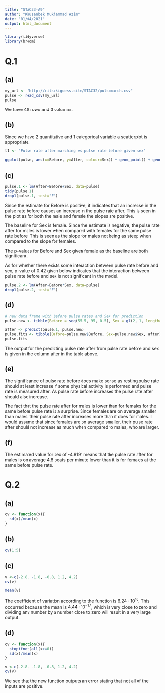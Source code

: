 ---
title: "STAC33-A9"
author: "Khusanbek Mukhammad Azim"
date: "01/04/2021"
output: html_document
---

```{r, message=FALSE}
library(tidyverse)
library(broom)
```


# Q.1

## (a)

```{r}
my_url <- "http://ritsokiguess.site/STAC32/pulsemarch.csv"
pulse <- read_csv(my_url)
pulse
```

We have 40 rows and 3 columns.

## (b)

Since we have 2 quantitative and 1 categorical variable a scatterplot is appropriate.


```{r}
t1 <- "Pulse rate after marching vs pulse rate before given sex"
```

```{r}
ggplot(pulse, aes(x=Before, y=After, colour=Sex)) + geom_point() + geom_smooth(method="lm", se=FALSE) + ggtitle(t1)
```

## (c)

```{r}
pulse.1 <- lm(After~Before+Sex, data=pulse)
tidy(pulse.1)
drop1(pulse.1, test="F")
```

Since the estimate for Before is positive, it indicates that an increase in the pulse rate before causes an increase in the pulse rate after. This is seen in the plot as for both the male and female the slopes are positive. 

The baseline for Sex is female. Since the estimate is negative, the pulse rate after for males is lower when compared with females for the same pulse rate before. This is seen as the slope for males not being as steep when compared to the slope for females.

The p-values for Before and Sex given female as the baseline are both significant.

As for whether there exists some interaction between pulse rate before and sex, p-value of 0.42 given below indicates that the interaction between pulse rate before and sex is not significant in the model. 

```{r}
pulse.2 <- lm(After~Before*Sex, data=pulse)
drop1(pulse.2, test="F")
```


## (d)

```{r}
# new data frame with Before pulse rates and Sex for prediction
pulse.new <- tibble(Before = seq(55.5, 95, 0.5), Sex = gl(2, 1, length=80, labels = c("Male", "Female")))
```

```{r}
after <- predict(pulse.1, pulse.new)
pulse.fits <- tibble(Before=pulse.new$Before, Sex=pulse.new$Sex, after)
pulse.fits
```

The output for the predicting pulse rate after from pulse rate before and sex is given in the column after in the table above.

## (e)

The significance of pulse rate before does make sense as resting pulse rate should at least increase if some physical activity is performed and pulse rate is measured after. As pulse rate before increases the pulse rate after should also increase.

The fact that the pulse rate after for males is lower than for females for the same before pulse rate is a surprise. Since females are on average smaller than males, their pulse rate after increases more than it does for males. I would assume that since females are on average smaller, their pulse rate after should not increase as much when compared to males, who are larger. 

## (f)

The estimated value for sex of -4.8191 means that the pulse rate after for males is on average 4.8 beats per minute lower than it is for females at the same before pulse rate.


# Q.2

## (a)

```{r}
cv <- function(x){
  sd(x)/mean(x)
}
```

## (b)

```{r}
cv(1:5)
```

## (c)

```{r}
v <-c(-2.8, -1.8, -0.8, 1.2, 4.2)
cv(v)
```

```{r}
mean(v)
```

The coefficient of variation according to the function is $6.24\cdot10^{16}$. This occurred because the mean is $4.44\cdot10^{-17}$, which is very close to zero and dividing any number by a number close to zero will result in a very large output.

## (d)

```{r}
cv <- function(x){
  stopifnot(all(x>=0))
  sd(x)/mean(x)
}
```

```{r, error=TRUE}
v <-c(-2.8, -1.8, -0.8, 1.2, 4.2)
cv(v)
```

We see that the new function outputs an error stating that not all of the inputs are positive.


